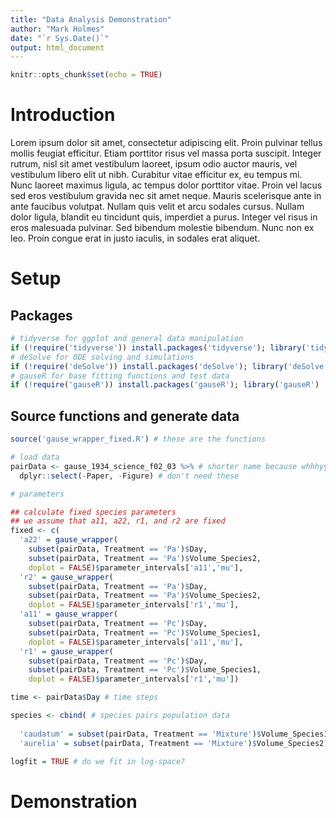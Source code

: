 ```yaml
---
title: "Data Analysis Demonstration"
author: "Mark Holmes"
date: "`r Sys.Date()`"
output: html_document
---
```


```r
knitr::opts_chunk$set(echo = TRUE)
```

# Introduction

Lorem ipsum dolor sit amet, consectetur adipiscing elit. Proin pulvinar tellus mollis feugiat efficitur. Etiam porttitor risus vel massa porta suscipit. Integer rutrum, nisl sit amet vestibulum laoreet, ipsum odio auctor mauris, vel vestibulum libero elit ut nibh. Curabitur vitae efficitur ex, eu tempus mi. Nunc laoreet maximus ligula, ac tempus dolor porttitor vitae. Proin vel lacus sed eros vestibulum gravida nec sit amet neque. Mauris scelerisque ante in ante faucibus volutpat. Nullam quis velit et arcu sodales cursus. Nullam dolor ligula, blandit eu tincidunt quis, imperdiet a purus. Integer vel risus in eros malesuada pulvinar. Sed bibendum molestie bibendum. Nunc non ex leo. Proin congue erat in justo iaculis, in sodales erat aliquet.

# Setup

## Packages

```r
# tidyverse for ggplot and general data manipulation
if (!require('tidyverse')) install.packages('tidyverse'); library('tidyverse')
# deSolve for ODE solving and simulations
if (!require('deSolve')) install.packages('deSolve'); library('deSolve')
# gauseR for base fitting functions and test data
if (!require('gauseR')) install.packages('gauseR'); library('gauseR')
```

## Source functions and generate data

```r
source('gause_wrapper_fixed.R') # these are the functions

# load data
pairData <- gause_1934_science_f02_03 %>% # shorter name because whhhyyy
  dplyr::select(-Paper, -Figure) # don't need these

# parameters

## calculate fixed species parameters
## we assume that a11, a22, r1, and r2 are fixed
fixed <- c(
  'a22' = gause_wrapper(
    subset(pairData, Treatment == 'Pa')$Day,                     
    subset(pairData, Treatment == 'Pa')$Volume_Species2, 
    doplot = FALSE)$parameter_intervals['a11','mu'],
  'r2' = gause_wrapper(
    subset(pairData, Treatment == 'Pa')$Day,                     
    subset(pairData, Treatment == 'Pa')$Volume_Species2, 
    doplot = FALSE)$parameter_intervals['r1','mu'],
  'a11' = gause_wrapper(
    subset(pairData, Treatment == 'Pc')$Day,                     
    subset(pairData, Treatment == 'Pc')$Volume_Species1, 
    doplot = FALSE)$parameter_intervals['a11','mu'],
  'r1' = gause_wrapper(
    subset(pairData, Treatment == 'Pc')$Day,                     
    subset(pairData, Treatment == 'Pc')$Volume_Species1, 
    doplot = FALSE)$parameter_intervals['r1','mu'])

time <- pairData$Day # time steps

species <- cbind( # species pairs population data
  
  'caudatum' = subset(pairData, Treatment == 'Mixture')$Volume_Species1,
  'aurelia' = subset(pairData, Treatment == 'Mixture')$Volume_Species2)

logfit = TRUE # do we fit in log-space?
```

# Demonstration

```r



```